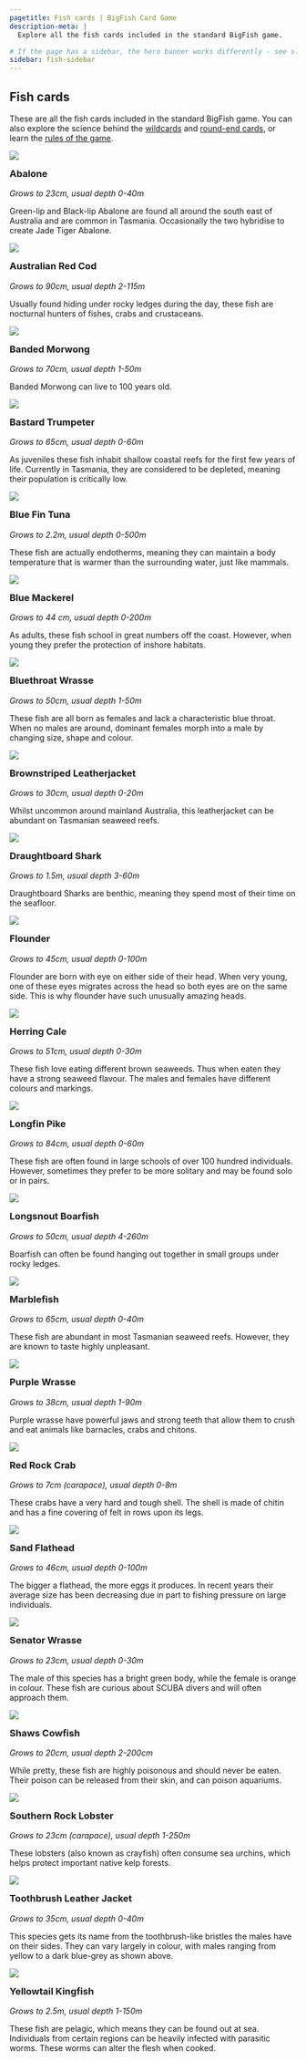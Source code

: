 ```yaml
---
pagetitle: Fish cards | BigFish Card Game
description-meta: |
  Explore all the fish cards included in the standard BigFish game.

# If the page has a sidebar, the hero banner works differently - see slight change to code below
sidebar: fish-sidebar
---
```


::: {.column-page-right .hero-img .hero-strip-page .img-container}

:::

## Fish cards

::: {.text-center .m-2 .m-md-3 .m-xl-4}
These are all the fish cards included in the standard BigFish game. You can also explore the science behind the [wildcards](../pages/wildcards.qmd) and [round-end cards](../pages/round-end-cards.qmd), or learn the [rules of the game](../pages/rules.qmd).
:::

<!-- This is the main fish grid -->
:::::: {.grid .justify-contents-evenly .align-items-center .p-0 .m-0 .gap-0 .mx-2 .mx-md-3 .mx-xl-4}

<!-- Each fish has it's own sub-grid in the main grid -->
::::: {.g-col-12 .g-col-lg-12 .g-col-xl-6 .py-3 .py-md-0}
:::: {.grid .align-items-center}
::: {.g-col-12 .g-col-sm-4 .g-col-lg-4 .g-col-xl-5 .g-col-xxl-4 .text-center .p-1}
![](../resources/images/cards/fish-cards/abalone.jpg){.image-card .lightbox}
:::

::: {.g-col-12 .g-col-sm-8 .g-col-lg-8 .g-col-xl-7 .g-col-xxl-8 .py-0}
### Abalone {#sec-abalone style="margin-top: 0.5em;"}

*Grows to 23cm, usual depth 0-40m*

Green-lip and Black-lip Abalone are found all around the south east of Australia and are common in Tasmania. Occasionally the two hybridise to create Jade Tiger Abalone. 
:::
::::
:::::
<!-- End of individual fish sub-grid -->

::::: {.g-col-12 .g-col-lg-12 .g-col-xl-6 .py-3 .py-md-0}
:::: {.grid .align-items-center}
::: {.g-col-12 .g-col-sm-4 .g-col-lg-4 .g-col-xl-5 .g-col-xxl-4 .text-center .p-1}
![](../resources/images/cards/fish-cards/australian-red-cod.jpg){.image-card .lightbox}
:::

::: {.g-col-12 .g-col-sm-8 .g-col-lg-8 .g-col-xl-7 .g-col-xxl-8 .py-0}
### Australian Red Cod {#sec-australian-red-cod style="margin-top: 0.5em;"}

*Grows to 90cm, usual depth 2-115m*

Usually found hiding under rocky ledges during the day, these fish are nocturnal hunters of fishes, crabs and crustaceans.
:::
::::
:::::

::::: {.g-col-12 .g-col-lg-12 .g-col-xl-6 .py-3 .py-md-0}
:::: {.grid .align-items-center}
::: {.g-col-12 .g-col-sm-4 .g-col-lg-4 .g-col-xl-5 .g-col-xxl-4 .text-center .p-1}
![](../resources/images/cards/fish-cards/banded-morwong.jpg){.image-card .lightbox}
:::

::: {.g-col-12 .g-col-sm-8 .g-col-lg-8 .g-col-xl-7 .g-col-xxl-8 .py-0}
### Banded Morwong {#sec-banded-morwong style="margin-top: 0.5em;"}

*Grows to 70cm, usual depth 1-50m*

Banded Morwong can live to 100 years old.
:::
::::
:::::

::::: {.g-col-12 .g-col-lg-12 .g-col-xl-6 .py-3 .py-md-0}
:::: {.grid .align-items-center}
::: {.g-col-12 .g-col-sm-4 .g-col-lg-4 .g-col-xl-5 .g-col-xxl-4 .text-center .p-1}
![](../resources/images/cards/fish-cards/bastard-trumpeter.jpg){.image-card .lightbox}
:::

::: {.g-col-12 .g-col-sm-8 .g-col-lg-8 .g-col-xl-7 .g-col-xxl-8 .py-0}
### Bastard Trumpeter {#sec-bastard-trumpeter style="margin-top: 0.5em;"}

*Grows to 65cm, usual depth 0-60m*

As juveniles these fish inhabit shallow coastal reefs for the first few years of life. Currently in Tasmania, they are considered to be depleted, meaning their population is critically low.
:::
::::
:::::

::::: {.g-col-12 .g-col-lg-12 .g-col-xl-6 .py-3 .py-md-0}
:::: {.grid .align-items-center}
::: {.g-col-12 .g-col-sm-4 .g-col-lg-4 .g-col-xl-5 .g-col-xxl-4 .text-center .p-1}
![](../resources/images/cards/fish-cards/blue-fin-tuna.jpg){.image-card .lightbox}
:::

::: {.g-col-12 .g-col-sm-8 .g-col-lg-8 .g-col-xl-7 .g-col-xxl-8 .py-0}
### Blue Fin Tuna {#sec-blue-fin-tuna style="margin-top: 0.5em;"}

*Grows to 2.2m, usual depth 0-500m*

These fish are actually endotherms, meaning they can maintain a body temperature that is warmer than the surrounding water, just like mammals.
:::
::::
:::::

::::: {.g-col-12 .g-col-lg-12 .g-col-xl-6 .py-3 .py-md-0}
:::: {.grid .align-items-center}
::: {.g-col-12 .g-col-sm-4 .g-col-lg-4 .g-col-xl-5 .g-col-xxl-4 .text-center .p-1}
![](../resources/images/cards/fish-cards/blue-mackerel.jpg){.image-card .lightbox}
:::

::: {.g-col-12 .g-col-sm-8 .g-col-lg-8 .g-col-xl-7 .g-col-xxl-8 .py-0}
### Blue Mackerel {#sec-blue-mackerel style="margin-top: 0.5em;"}

*Grows to 44 cm, usual depth 0-200m*

As adults, these fish school in great numbers off the coast. However, when young they prefer the protection of inshore habitats.
:::
::::
:::::

::::: {.g-col-12 .g-col-lg-12 .g-col-xl-6 .py-3 .py-md-0}
:::: {.grid .align-items-center}
::: {.g-col-12 .g-col-sm-4 .g-col-lg-4 .g-col-xl-5 .g-col-xxl-4 .text-center .p-1}
![](../resources/images/cards/fish-cards/abalone.jpg){.image-card .lightbox}
:::

::: {.g-col-12 .g-col-sm-8 .g-col-lg-8 .g-col-xl-7 .g-col-xxl-8 .py-0}
### Bluethroat Wrasse {#sec-bluethroat-wrasse style="margin-top: 0.5em;"}

*Grows to 50cm, usual depth 1-50m*

These fish are all born as females and lack a characteristic blue throat. When no males are around, dominant females morph into a male by changing size, shape and colour.
:::
::::
:::::

::::: {.g-col-12 .g-col-lg-12 .g-col-xl-6 .py-3 .py-md-0}
:::: {.grid .align-items-center}
::: {.g-col-12 .g-col-sm-4 .g-col-lg-4 .g-col-xl-5 .g-col-xxl-4 .text-center .p-1}
![](../resources/images/cards/fish-cards/brownstriped-leatherjacket.jpg){.image-card .lightbox}
:::

::: {.g-col-12 .g-col-sm-8 .g-col-lg-8 .g-col-xl-7 .g-col-xxl-8 .py-0}
### Brownstriped Leatherjacket {#sec-brownstriped-leatherjacket style="margin-top: 0.5em;"}

*Grows to 30cm, usual depth 0-20m*

Whilst uncommon around mainland Australia, this leatherjacket can be abundant on Tasmanian seaweed reefs.
:::
::::
:::::

::::: {.g-col-12 .g-col-lg-12 .g-col-xl-6 .py-3 .py-md-0}
:::: {.grid .align-items-center}
::: {.g-col-12 .g-col-sm-4 .g-col-lg-4 .g-col-xl-5 .g-col-xxl-4 .text-center .p-1}
![](../resources/images/cards/fish-cards/draughtboard-shark.jpg){.image-card .lightbox}
:::

::: {.g-col-12 .g-col-sm-8 .g-col-lg-8 .g-col-xl-7 .g-col-xxl-8 .py-0}
### Draughtboard Shark {#sec-draughtboard-shark style="margin-top: 0.5em;"}

*Grows to 1.5m, usual depth 3-60m*

Draughtboard Sharks are benthic, meaning they spend most of their time on the seafloor.
:::
::::
:::::

::::: {.g-col-12 .g-col-lg-12 .g-col-xl-6 .py-3 .py-md-0}
:::: {.grid .align-items-center}
::: {.g-col-12 .g-col-sm-4 .g-col-lg-4 .g-col-xl-5 .g-col-xxl-4 .text-center .p-1}
![](../resources/images/cards/fish-cards/flounder.jpg){.image-card .lightbox}
:::

::: {.g-col-12 .g-col-sm-8 .g-col-lg-8 .g-col-xl-7 .g-col-xxl-8 .py-0}
### Flounder {#sec-flounder style="margin-top: 0.5em;"}

*Grows to 45cm, usual depth 0-100m*

Flounder are born with eye on either side of their head. When very young, one of these eyes migrates across the head so both eyes are on the same side. This is why flounder have such unusually amazing heads.
:::
::::
:::::

::::: {.g-col-12 .g-col-lg-12 .g-col-xl-6 .py-3 .py-md-0}
:::: {.grid .align-items-center}
::: {.g-col-12 .g-col-sm-4 .g-col-lg-4 .g-col-xl-5 .g-col-xxl-4 .text-center .p-1}
![](../resources/images/cards/fish-cards/herring-cale.jpg){.image-card .lightbox}
:::

::: {.g-col-12 .g-col-sm-8 .g-col-lg-8 .g-col-xl-7 .g-col-xxl-8 .py-0}
### Herring Cale {#sec-herring-cale style="margin-top: 0.5em;"}

*Grows to 51cm, usual depth 0-30m*

These fish love eating different brown seaweeds. Thus when eaten they have a strong seaweed flavour. The males and females have different colours and markings.
:::
::::
:::::

::::: {.g-col-12 .g-col-lg-12 .g-col-xl-6 .py-3 .py-md-0}
:::: {.grid .align-items-center}
::: {.g-col-12 .g-col-sm-4 .g-col-lg-4 .g-col-xl-5 .g-col-xxl-4 .text-center .p-1}
![](../resources/images/cards/fish-cards/longfin-pike.jpg){.image-card .lightbox}
:::

::: {.g-col-12 .g-col-sm-8 .g-col-lg-8 .g-col-xl-7 .g-col-xxl-8 .py-0}
### Longfin Pike {#sec-longfin-pike style="margin-top: 0.5em;"}

*Grows to 84cm, usual depth 0-60m*

These fish are often found in large schools of over 100 hundred individuals. However, sometimes they prefer to be more solitary and may be found solo or in pairs.
:::
::::
:::::

::::: {.g-col-12 .g-col-lg-12 .g-col-xl-6 .py-3 .py-md-0}
:::: {.grid .align-items-center}
::: {.g-col-12 .g-col-sm-4 .g-col-lg-4 .g-col-xl-5 .g-col-xxl-4 .text-center .p-1}
![](../resources/images/cards/fish-cards/longsnout-boarfish.jpg){.image-card .lightbox}
:::

::: {.g-col-12 .g-col-sm-8 .g-col-lg-8 .g-col-xl-7 .g-col-xxl-8 .py-0}
### Longsnout Boarfish {#sec-longsnout-boarfish style="margin-top: 0.5em;"}

*Grows to 50cm, usual depth 4-260m*

Boarfish can often be found hanging out together in small groups under rocky ledges.
:::
::::
:::::

::::: {.g-col-12 .g-col-lg-12 .g-col-xl-6 .py-3 .py-md-0}
:::: {.grid .align-items-center}
::: {.g-col-12 .g-col-sm-4 .g-col-lg-4 .g-col-xl-5 .g-col-xxl-4 .text-center .p-1}
![](../resources/images/cards/fish-cards/marblefish.jpg){.image-card .lightbox}
:::

::: {.g-col-12 .g-col-sm-8 .g-col-lg-8 .g-col-xl-7 .g-col-xxl-8 .py-0}
### Marblefish {#sec-marblefish style="margin-top: 0.5em;"}

*Grows to 65cm, usual depth 0-40m*

These fish are abundant in most Tasmanian seaweed reefs. However, they are known to taste highly unpleasant.
:::
::::
:::::

::::: {.g-col-12 .g-col-lg-12 .g-col-xl-6 .py-3 .py-md-0}
:::: {.grid .align-items-center}
::: {.g-col-12 .g-col-sm-4 .g-col-lg-4 .g-col-xl-5 .g-col-xxl-4 .text-center .p-1}
![](../resources/images/cards/fish-cards/purple-wrasse.jpg){.image-card .lightbox}
:::

::: {.g-col-12 .g-col-sm-8 .g-col-lg-8 .g-col-xl-7 .g-col-xxl-8 .py-0}
### Purple Wrasse {#sec-purple-wrasse style="margin-top: 0.5em;"}

*Grows to 38cm, usual depth 1-90m*

Purple wrasse have powerful jaws and strong teeth that allow them to crush and eat animals like barnacles, crabs and chitons.
:::
::::
:::::

::::: {.g-col-12 .g-col-lg-12 .g-col-xl-6 .py-3 .py-md-0}
:::: {.grid .align-items-center}
::: {.g-col-12 .g-col-sm-4 .g-col-lg-4 .g-col-xl-5 .g-col-xxl-4 .text-center .p-1}
![](../resources/images/cards/fish-cards/red-rock-crab.jpg){.image-card .lightbox}
:::

::: {.g-col-12 .g-col-sm-8 .g-col-lg-8 .g-col-xl-7 .g-col-xxl-8 .py-0}
### Red Rock Crab {#sec-red-rock-crab style="margin-top: 0.5em;"}

*Grows to 7cm (carapace), usual depth 0-8m*

These crabs have a very hard and tough shell. The shell is made of chitin and has a fine covering of felt in rows upon its legs.
:::
::::
:::::

::::: {.g-col-12 .g-col-lg-12 .g-col-xl-6 .py-3 .py-md-0}
:::: {.grid .align-items-center}
::: {.g-col-12 .g-col-sm-4 .g-col-lg-4 .g-col-xl-5 .g-col-xxl-4 .text-center .p-1}
![](../resources/images/cards/fish-cards/sand-flathead.jpg){.image-card .lightbox}
:::

::: {.g-col-12 .g-col-sm-8 .g-col-lg-8 .g-col-xl-7 .g-col-xxl-8 .py-0}
### Sand Flathead {#sec-sand-flathead style="margin-top: 0.5em;"}

*Grows to 46cm, usual depth 0-100m*

The bigger a flathead, the more eggs it produces. In recent years their average size has been decreasing due in part to fishing pressure on large individuals.
:::
::::
:::::

::::: {.g-col-12 .g-col-lg-12 .g-col-xl-6 .py-3 .py-md-0}
:::: {.grid .align-items-center}
::: {.g-col-12 .g-col-sm-4 .g-col-lg-4 .g-col-xl-5 .g-col-xxl-4 .text-center .p-1}
![](../resources/images/cards/fish-cards/senator-wrasse.jpg){.image-card .lightbox}
:::

::: {.g-col-12 .g-col-sm-8 .g-col-lg-8 .g-col-xl-7 .g-col-xxl-8 .py-0}
### Senator Wrasse {#sec-senator-wrasse style="margin-top: 0.5em;"}

*Grows to 23cm, usual depth 0-30m*

The male of this species has a bright green body, while the female is orange in colour. These fish are curious about SCUBA divers and will often approach them.
:::
::::
:::::

::::: {.g-col-12 .g-col-lg-12 .g-col-xl-6 .py-3 .py-md-0}
:::: {.grid .align-items-center}
::: {.g-col-12 .g-col-sm-4 .g-col-lg-4 .g-col-xl-5 .g-col-xxl-4 .text-center .p-1}
![](../resources/images/cards/fish-cards/shaws-cowfish.jpg){.image-card .lightbox}
:::

::: {.g-col-12 .g-col-sm-8 .g-col-lg-8 .g-col-xl-7 .g-col-xxl-8 .py-0}
### Shaws Cowfish {#sec-shaws-cowfish style="margin-top: 0.5em;"}

*Grows to 20cm, usual depth 2-200cm*

While pretty, these fish are highly poisonous and should never be eaten. Their poison can be released from their skin, and can poison aquariums.
:::
::::
:::::

::::: {.g-col-12 .g-col-lg-12 .g-col-xl-6 .py-3 .py-md-0}
:::: {.grid .align-items-center}
::: {.g-col-12 .g-col-sm-4 .g-col-lg-4 .g-col-xl-5 .g-col-xxl-4 .text-center .p-1}
![](../resources/images/cards/fish-cards/southern-rock-lobster.jpg){.image-card .lightbox}
:::

::: {.g-col-12 .g-col-sm-8 .g-col-lg-8 .g-col-xl-7 .g-col-xxl-8 .py-0}
### Southern Rock Lobster {#sec-southern-rock-lobster style="margin-top: 0.5em;"}

*Grows to 23cm (carapace), usual depth 1-250m*

These lobsters (also known as crayfish) often consume sea urchins, which helps protect important native kelp forests.
:::
::::
:::::

::::: {.g-col-12 .g-col-lg-12 .g-col-xl-6 .py-3 .py-md-0}
:::: {.grid .align-items-center}
::: {.g-col-12 .g-col-sm-4 .g-col-lg-4 .g-col-xl-5 .g-col-xxl-4 .text-center .p-1}
![](../resources/images/cards/fish-cards/toothbrush-leather-jacket.jpg){.image-card .lightbox}
:::

::: {.g-col-12 .g-col-sm-8 .g-col-lg-8 .g-col-xl-7 .g-col-xxl-8 .py-0}
### Toothbrush Leather Jacket {#sec-toothbrush-leather-jacket style="margin-top: 0.5em;"}

*Grows to 35cm, usual depth 0-40m*

This species gets its name from the toothbrush-like bristles the males have on their sides. They can vary largely in colour, with males ranging from yellow to a dark blue-grey as shown above.
:::
::::
:::::

::::: {.g-col-12 .g-col-lg-12 .g-col-xl-6 .py-3 .py-md-0}
:::: {.grid .align-items-center}
::: {.g-col-12 .g-col-sm-4 .g-col-lg-4 .g-col-xl-5 .g-col-xxl-4 .text-center .p-1}
![](../resources/images/cards/fish-cards/yellowtail-kingfish.jpg){.image-card .lightbox}
:::

::: {.g-col-12 .g-col-sm-8 .g-col-lg-8 .g-col-xl-7 .g-col-xxl-8 .py-0}
### Yellowtail Kingfish {#sec-yellowtail-kingfish style="margin-top: 0.5em;"}

*Grows to 2.5m, usual depth 1-150m*

These fish are pelagic, which means they can be found out at sea. Individuals from certain regions can be heavily infected with parasitic worms. These worms can alter the flesh when cooked.
:::
::::
:::::
::::::

